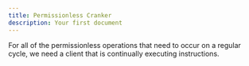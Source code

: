 ```yaml
---
title: Permissionless Cranker
description: Your first document
---
```



For all of the permissionless operations that need to occur on a regular cycle, we need a client that is continually executing instructions.